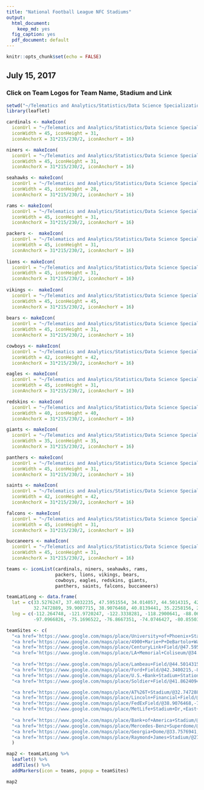```yaml
---
title: "National Football League NFC Stadiums" 
output:
  html_document:
    keep_md: yes
  fig_caption: yes
  pdf_document: default
---
```


```r
knitr::opts_chunk$set(echo = FALSE)
```

## July 15, 2017
### Click on Team Logos for Team Name, Stadium and Link 

```r
setwd("~/Telematics and Analytics/Statistics/Data Science Specialization/Data Products/week2/project")
library(leaflet)

cardinals <- makeIcon(
  iconUrl = "~/Telematics and Analytics/Statistics/Data Science Specialization/Data Products/week2/project/cardinals.png",
  iconWidth = 45, iconHeight = 31,
  iconAnchorX = 31*215/230/2, iconAnchorY = 16)

niners <- makeIcon(
  iconUrl = "~/Telematics and Analytics/Statistics/Data Science Specialization/Data Products/week2/project/niners.png",
  iconWidth = 45, iconHeight = 31,
  iconAnchorX = 31*215/230/2, iconAnchorY = 16) 

seahawks <- makeIcon(
  iconUrl = "~/Telematics and Analytics/Statistics/Data Science Specialization/Data Products/week2/project/seahawks.png",
  iconWidth = 45, iconHeight = 28,
  iconAnchorX = 31*215/230/2, iconAnchorY = 16) 

rams <- makeIcon(
  iconUrl = "~/Telematics and Analytics/Statistics/Data Science Specialization/Data Products/week2/project/rams.png",
  iconWidth = 45, iconHeight = 31,
  iconAnchorX = 31*215/230/2, iconAnchorY = 16) 

packers <-  makeIcon(
  iconUrl = "~/Telematics and Analytics/Statistics/Data Science Specialization/Data Products/week2/project/packers.png",
  iconWidth = 45, iconHeight = 31,
  iconAnchorX = 31*215/230/2, iconAnchorY = 16) 
  
lions <- makeIcon(
  iconUrl = "~/Telematics and Analytics/Statistics/Data Science Specialization/Data Products/week2/project/lions.png",
  iconWidth = 45, iconHeight = 31,
  iconAnchorX = 31*215/230/2, iconAnchorY = 16)
  
vikings <-  makeIcon(
  iconUrl = "~/Telematics and Analytics/Statistics/Data Science Specialization/Data Products/week2/project/vikings.png",
  iconWidth = 45, iconHeight = 45,
  iconAnchorX = 31*215/230/2, iconAnchorY = 16) 
  
bears <- makeIcon(
  iconUrl = "~/Telematics and Analytics/Statistics/Data Science Specialization/Data Products/week2/project/bears.png",
  iconWidth = 45, iconHeight = 31,
  iconAnchorX = 31*215/230/2, iconAnchorY = 16)

cowboys <- makeIcon(
  iconUrl = "~/Telematics and Analytics/Statistics/Data Science Specialization/Data Products/week2/project/cowboys.png",
  iconWidth = 42, iconHeight = 42,
  iconAnchorX = 31*215/230/2, iconAnchorY = 16)

eagles <- makeIcon(
  iconUrl = "~/Telematics and Analytics/Statistics/Data Science Specialization/Data Products/week2/project/eagles.png",
  iconWidth = 45, iconHeight = 31,
  iconAnchorX = 31*215/230/2, iconAnchorY = 16)

redskins <- makeIcon(
  iconUrl = "~/Telematics and Analytics/Statistics/Data Science Specialization/Data Products/week2/project/redskins.png",
  iconWidth = 40, iconHeight = 40,
  iconAnchorX = 31*215/230/2, iconAnchorY = 16)

giants <- makeIcon(
  iconUrl = "~/Telematics and Analytics/Statistics/Data Science Specialization/Data Products/week2/project/giants.png",
  iconWidth = 35, iconHeight = 35,
  iconAnchorX = 31*215/230/2, iconAnchorY = 16)

panthers <- makeIcon(
  iconUrl = "~/Telematics and Analytics/Statistics/Data Science Specialization/Data Products/week2/project/panthers.png",
  iconWidth = 45, iconHeight = 31,
  iconAnchorX = 31*215/230/2, iconAnchorY = 16)

saints <- makeIcon(
  iconUrl = "~/Telematics and Analytics/Statistics/Data Science Specialization/Data Products/week2/project/saints.png",
  iconWidth = 42, iconHeight = 42,
  iconAnchorX = 31*215/230/2, iconAnchorY = 16)

falcons <- makeIcon(
  iconUrl = "~/Telematics and Analytics/Statistics/Data Science Specialization/Data Products/week2/project/falcons.png",
  iconWidth = 45, iconHeight = 31,
  iconAnchorX = 31*215/230/2, iconAnchorY = 16)

buccaneers <- makeIcon(
  iconUrl = "~/Telematics and Analytics/Statistics/Data Science Specialization/Data Products/week2/project/buccaneers.png",
  iconWidth = 45, iconHeight = 31,
  iconAnchorX = 31*215/230/2, iconAnchorY = 16)

teams <- iconList(cardinals, niners, seahawks, rams, 
                  packers, lions, vikings, bears,
                  cowboys, eagles, redskins, giants, 
                  panthers, saints, falcons, buccaneers) 

teamLatLong <- data.frame(
  lat = c(33.5276247, 37.4032235, 47.5951554, 34.014057, 44.5014315, 42.3400215, 44.9741579, 41.8624094,
          32.7472889, 39.9007715, 38.9076468, 40.8139441, 35.2258156, 29.9510656, 33.7576941, 27.9758738),
  lng = c(-112.264748, -121.9720247, -122.3338281, -118.2900641, -88.061846, -83.0465039, -93.2598886, -87.6181376,
          -97.0966826, -75.1696522, -76.8667351, -74.0746427, -80.8550322, -90.0834329, -84.4030172, -82.5055231))

teamSites <- c(
  "<a href='https://www.google.com/maps/place/University+of+Phoenix+Stadium/@33.5276247,-112.264748,945m/data=!3m2!1e3!5s0x872b404828c7c8d3:0x7878fa75abac5570!4m8!1m2!2m1!1suniversity+of+phoenix+stadium,+Phoenix+Metropolitan+Area,+East+Veterans+Way,+Tempe,+AZ!3m4!1s0x872b40484caa40dd:0xb9c497aa9569305b!8m2!3d33.5276247!4d-112.2625593'>Arizona Cardinals, Univ. of Phoenix Stadium</a>",
  "<a href='https://www.google.com/maps/place/4900+Marie+P+DeBartolo+Way,+Santa+Clara,+CA+95054/@37.4031582,-121.9720244,854m/data=!3m2!1e3!4b1!4m5!3m4!1s0x808fc9b7df7b689d:0x6750c96539e523ab!8m2!3d37.403154!4d-121.9698357'>San Francisco 49ers, Levis Stadium</a>",
  "<a href='https://www.google.com/maps/place/CenturyLink+Field/@47.5951554,-122.3338281,725m/data=!3m2!1e3!4b1!4m5!3m4!1s0x54906aa3b9f1182b:0xa636cd513bba22dc!8m2!3d47.5951518!4d-122.3316394'>Seattle Seahawks, CenturyLink Field</a>",
  "<a href='https://www.google.com/maps/place/LA+Memorial+Coliseum/@34.014057,-118.2900641,891m/data=!3m3!1e3!4b1!5s0x80c2c80878693a29:0xad0170a7ce1f864c!4m5!3m4!1s0x80c2c807d74e67fb:0x54cf0a70d5943d36!8m2!3d34.0140526!4d-118.2878754'>Los Angeles Rams, LA Memorial Coliseum</a>", 
  
  "<a href='https://www.google.com/maps/place/Lambeau+Field/@44.5014315,-88.061846,574m/data=!3m1!1e3!4m5!3m4!1s0x8802fa51d9541b0f:0x45828001c843dcdd!8m2!3d44.5013406!4d-88.0622083'>Green Bay Packers, Lambeau Field</a>",
  "<a href='https://www.google.com/maps/place/Ford+Field/@42.3400215,-83.0465039,483m/data=!3m1!1e3!4m5!3m4!1s0x883b2d2d6742e0b7:0xd4923792afe689b6!8m2!3d42.3400064!4d-83.045603'>Detroit Lions, Ford Field</a>",
  "<a href='https://www.google.com/maps/place/U.S.+Bank+Stadium+Station/@44.9741579,-93.2598886,801m/data=!3m1!1e3!4m5!3m4!1s0x52b32d61ceb40a19:0xdf80a8338d4a4196!8m2!3d44.975079!4d-93.259743'>Minnesota Vikings, U.S. Bank Stadium</a>",
  "<a href='https://www.google.com/maps/place/Soldier+Field/@41.8624094,-87.6181376,592m/data=!3m2!1e3!5s0x880e2b7daf0129ef:0xb80465bc178e5289!4m5!3m4!1s0x880e2b7db595e7bb:0xa3c99cebaff8029c!8m2!3d41.8623132!4d-87.6166884'>Chicago Bears, Soldier Field</a>",

  "<a href='https://www.google.com/maps/place/AT%26T+Stadium/@32.7472889,-97.0966826,904m/data=!3m2!1e3!4b1!4m5!3m4!1s0x864e7d86c8884727:0x6d1e60e88c6a9df8!8m2!3d32.7472844!4d-97.0944939'>Dallas Cowboys, AT&T Stadium</a>",
  "<a href='https://www.google.com/maps/place/Lincoln+Financial+Field/@39.9007715,-75.1696522,825m/data=!3m2!1e3!4b1!4m5!3m4!1s0x89c6c5ed6a50daaf:0xe01f1b45e49fbe99!8m2!3d39.9007674!4d-75.1674635'>Philadelphia Eagles, Lincoln Finanical Field</a>",
  "<a href='https://www.google.com/maps/place/FedExField/@38.9076468,-76.8667351,836m/data=!3m2!1e3!4b1!4m5!3m4!1s0x89b7bf8767ad5c43:0x4770659d01cbb79e!8m2!3d38.9076426!4d-76.8645464'>Washington Redskins, FedEx Field</a>",
  "<a href='https://www.google.com/maps/place/MetLife+Stadium+Dr,+East+Rutherford,+NJ+07073/@40.8139441,-74.0746427,814m/data=!3m2!1e3!4b1!4m5!3m4!1s0x89c2f87c67ba7dcd:0xe7325b1ff58a02b9!8m2!3d40.8139401!4d-74.072454'>New York Giants, MetLife Stadium</a>",
  
  "<a href='https://www.google.com/maps/place/Bank+of+America+Stadium/@35.2258156,-80.8550322,878m/data=!3m2!1e3!4b1!4m5!3m4!1s0x8856a02cbdb65535:0x480ec8bd36ab934f!8m2!3d35.2257952!4d-80.8528415'>Carolina Panthers, Bank of America Stadium</a>",
  "<a href='https://www.google.com/maps/place/Mercedes-Benz+Superdome/@29.9510656,-90.0834329,931m/data=!3m2!1e3!4b1!4m5!3m4!1s0x8620a5dd82214811:0x6e354b4a1659e3af!8m2!3d29.951061!4d-90.0812442'>New Orleans Saints, Mercedes-Benz Superdome</a>",
  "<a href='https://www.google.com/maps/place/Georgia+Dome/@33.7576941,-84.4030172,894m/data=!3m2!1e3!4b1!4m5!3m4!1s0x88f5037e0b6542a3:0x157896307a1de070!8m2!3d33.7576897!4d-84.4008285'>Atlanta Falcons, Georgia Dome</a>",
  "<a href='https://www.google.com/maps/place/Raymond+James+Stadium/@27.9758738,-82.5055231,949m/data=!3m2!1e3!4b1!4m5!3m4!1s0x88c2c3b8dc9428cf:0xc1cd5337edfcf3df!8m2!3d27.9758691!4d-82.5033344'>Tampa Bay Buccaneers, Raymond James Stadium</a>"  
  )

map2 <- teamLatLong %>% 
  leaflet() %>%
  addTiles() %>%
  addMarkers(icon = teams, popup = teamSites)

map2

```